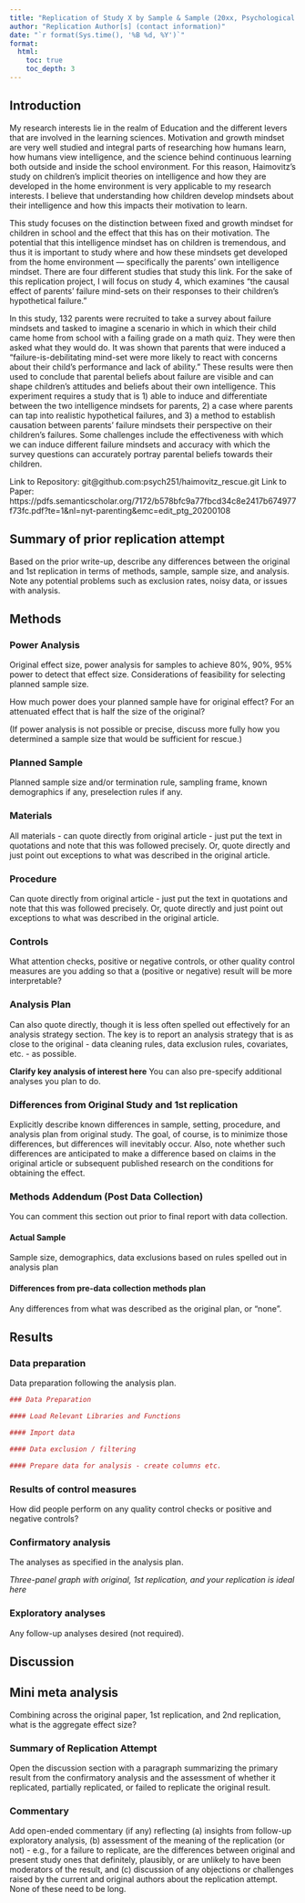 ```yaml
---
title: "Replication of Study X by Sample & Sample (20xx, Psychological Science)"
author: "Replication Author[s] (contact information)"
date: "`r format(Sys.time(), '%B %d, %Y')`"
format:
  html:
    toc: true
    toc_depth: 3
---
```


<!-- Replication reports should all use this template to standardize reporting across projects.  These reports will be public supplementary materials that accompany the summary report(s) of the aggregate results. -->

## Introduction
My research interests lie in the realm of Education and the different levers that are involved in the learning sciences. Motivation and growth mindset are very well studied and integral parts of researching how humans learn, how humans view intelligence, and the science behind continuous learning both outside and inside the school environment. For this reason, Haimovitz’s study on children’s implicit theories on intelligence and how they are developed in the home environment is very applicable to my research interests. I believe that understanding how children develop mindsets about their intelligence and how this impacts their motivation to learn. 

This study focuses on the distinction between fixed and growth mindset for children in school and the effect that this has on their motivation. The potential that this intelligence mindset has on children is tremendous, and thus it is important to study where and how these mindsets get developed from the home environment — specifically the parents’ own intelligence mindset. There are four different studies that study this link. For the sake of this replication project, I will focus on study 4, which examines “the causal effect of parents’ failure mind-sets on their responses to their children’s hypothetical failure.”

In this study, 132 parents were recruited to take a survey about failure mindsets and tasked to imagine a scenario in which in which their child came home from school with a failing grade on a math quiz. They were then asked what they would do. It was shown that parents that were induced a “failure-is-debilitating mind-set were more likely to react with concerns about their child’s performance and lack of ability.” These results were then used to conclude that parental beliefs about failure are visible and can shape children’s attitudes and beliefs about their own intelligence. This experiment requires a study that is 1) able to induce and differentiate between the two intelligence mindsets for parents, 2) a case where parents can tap into realistic hypothetical failures, and 3) a method to establish causation between parents’ failure mindsets their perspective on their children’s failures. Some challenges include the effectiveness with which we can induce different failure mindsets and accuracy with which the survey questions can accurately portray parental beliefs towards their children.

Link to Repository: git@github.com:psych251/haimovitz_rescue.git
Link to Paper: https://pdfs.semanticscholar.org/7172/b578bfc9a77fbcd34c8e2417b674977f73fc.pdf?te=1&nl=nyt-parenting&emc=edit_ptg_20200108



## Summary of prior replication attempt

Based on the prior write-up, describe any differences between the original and 1st replication in terms of methods, sample, sample size, and analysis. Note any potential problems such as exclusion rates, noisy data, or issues with analysis. 

## Methods

### Power Analysis

Original effect size, power analysis for samples to achieve 80%, 90%, 95% power to detect that effect size.  Considerations of feasibility for selecting planned sample size.

How much power does your planned sample have for original effect? For an attenuated effect that is half the size of the original? 

(If power analysis is not possible or precise, discuss more fully how you determined a sample size that would be sufficient for rescue.)

### Planned Sample

Planned sample size and/or termination rule, sampling frame, known demographics if any, preselection rules if any.

### Materials

All materials - can quote directly from original article - just put the text in quotations and note that this was followed precisely.  Or, quote directly and just point out exceptions to what was described in the original article.

### Procedure	

Can quote directly from original article - just put the text in quotations and note that this was followed precisely.  Or, quote directly and just point out exceptions to what was described in the original article.

### Controls

What attention checks, positive or negative controls, or other quality control measures are you adding so that a (positive or negative) result will be more interpretable?


### Analysis Plan

Can also quote directly, though it is less often spelled out effectively for an analysis strategy section.  The key is to report an analysis strategy that is as close to the original - data cleaning rules, data exclusion rules, covariates, etc. - as possible.  

**Clarify key analysis of interest here**  You can also pre-specify additional analyses you plan to do.

### Differences from Original Study and 1st replication

Explicitly describe known differences in sample, setting, procedure, and analysis plan from original study.  The goal, of course, is to minimize those differences, but differences will inevitably occur.  Also, note whether such differences are anticipated to make a difference based on claims in the original article or subsequent published research on the conditions for obtaining the effect.

### Methods Addendum (Post Data Collection)

You can comment this section out prior to final report with data collection.

#### Actual Sample
  Sample size, demographics, data exclusions based on rules spelled out in analysis plan

#### Differences from pre-data collection methods plan
  Any differences from what was described as the original plan, or “none”.


## Results


### Data preparation

Data preparation following the analysis plan.
	
```r
### Data Preparation

#### Load Relevant Libraries and Functions

#### Import data

#### Data exclusion / filtering

#### Prepare data for analysis - create columns etc.
```

### Results of control measures

How did people perform on any quality control checks or positive and negative controls? 

### Confirmatory analysis

The analyses as specified in the analysis plan.  

*Three-panel graph with original, 1st replication, and your replication is ideal here*

### Exploratory analyses

Any follow-up analyses desired (not required).  

## Discussion

## Mini meta analysis
Combining across the original paper, 1st replication, and 2nd replication, what is the aggregate effect size? 

### Summary of Replication Attempt

Open the discussion section with a paragraph summarizing the primary result from the confirmatory analysis and the assessment of whether it replicated, partially replicated, or failed to replicate the original result.  

### Commentary

Add open-ended commentary (if any) reflecting (a) insights from follow-up exploratory analysis, (b) assessment of the meaning of the replication (or not) - e.g., for a failure to replicate, are the differences between original and present study ones that definitely, plausibly, or are unlikely to have been moderators of the result, and (c) discussion of any objections or challenges raised by the current and original authors about the replication attempt.  None of these need to be long.
